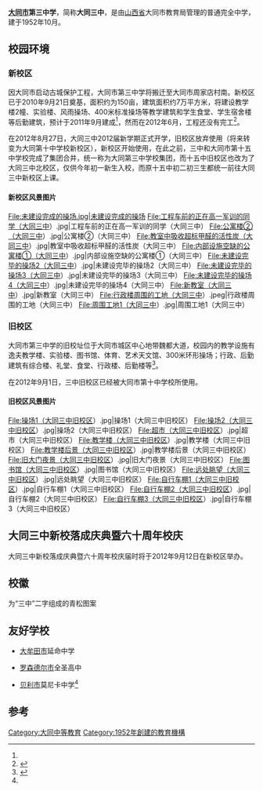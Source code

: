 {{coord|40|3|36|N|113|16|33|E|display=title}}
{{Infobox School
| name =大同市第三中学
| other_name = <SPAN style="FONT-SIZE: small">Datong No.3 Middle School</span>
| image = 
| logo = 
| motto =
| established = 1952年10月
| type        = 市立普通中学
| religion    = 
| affiliation = [[大同市|大同市]][[教育局|教育局]]
| district    = {{PRC}}<br />[[山西省|山西省]] [[大同市|大同市]] [[城区_(大同市)|城区]]
| grades      = 初中部10轨<br />高中部8轨<ref name="new">{{Cite news|url=http://www.dtwb.com.cn/html/newsContent58830.html|accessdate=2011-07-27|work=大同晚报|title=大同三中新校昨奠基|author=崔莉英|date=2010-09-21|publisher=大同日报社}}{{dead link|date=2017年12月 |bot=InternetArchiveBot |fix-attempted=yes }}</ref>
| president   = 
| principal   = [[潘有山|潘有山]]
| dean        = 
| college     = 
| house       = 
| sc          =
| cs          =
| faculty     = 248人
| staff       = 
| students    = 3600余人
| athletics   = 
| conference  = 
| colors      = 
| mascot      = 
| magazine    =
| free_label  = 
| free_text   = 
| free_label2 = 
| free_text2  = 
| free_label3 = 
| free_text3  = 
| address     = [[山西省|山西省]][[大同市|大同市]][[城区_(大同市)|城区]]周家店村南
| tel         = 
| fax         = 
| mail        = 
| website     = 
}}
'''[[大同市|大同市]]第三中学'''，简称'''大同三中'''，是由[[山西省|山西省]]大同市教育局管理的普通完全中学，建于1952年10月。

== 校园环境 ==
=== 新校区 ===
因大同市启动古城保护工程，大同市第三中学将搬迁至大同市周家店村南。新校区已于2010年9月21日奠基，面积约为150亩，建筑面积约7万平方米，将建设教学楼2幢、实验楼、风雨操场、400米标准操场等教学建筑和学生食堂、学生宿舍楼等后勤建筑，预计于2011年9月建成<ref name="new"/>，然而在2012年6月，工程还没有完工<ref>{{Cite news|url=http://www.dtnews.cn/html/news/dt/2012/0602/34139.html|publisher=大同日报|title=耿彦波深入市直学校建设工程现场办公|date=2012-06-02|accessdate=2012-06-13}}{{dead link|date=2018年2月 |bot=InternetArchiveBot |fix-attempted=yes }}</ref>。

在2012年8月27日，大同三中2012届新学期正式开学，旧校区放弃使用（将来转变为大同第十中学校新校区），新校区开始使用，在此之前，三中和大同市第十五中学校完成了集团合并，统一称为大同第三中学校集团，而十五中旧校区也改为了大同三中北校区，仅供今年初一新生入校，而原十五中初二初三生都统一前往大同三中新校区上课。

==== 新校区风景图片 ====
<gallery>
File:未建设完成的操场.jpg|未建设完成的操场
File:工程车前的正在高一军训的同学（大同三中）.jpg|工程车前的正在高一军训的同学（大同三中）
File:公寓楼②（大同三中）.jpg|公寓楼②（大同三中）
File:教室中吸收超标甲醛的活性炭（大同三中）.jpg|教室中吸收超标甲醛的活性炭（大同三中）
File:内部设施空缺的公寓楼①（大同三中）.jpg|内部设施空缺的公寓楼①（大同三中）
File:未建设完毕的操场2（大同三中）.jpg|未建设完毕的操场2（大同三中）
File:未建设完毕的操场3（大同三中）.jpg|未建设完毕的操场3（大同三中）
File:未建设完毕的操场4（大同三中）.jpg|未建设完毕的操场4（大同三中）
File:新教室（大同三中）.jpg|新教室（大同三中）
File:行政楼周围的工地（大同三中）.jpeg|行政楼周围的工地（大同三中）
File:周围工地1（大同三中）.jpg|周围工地1（大同三中）
</gallery>

=== 旧校区 ===
大同市第三中学的旧校址位于大同市城区中心地带魏都大道，校园内的教学设施有逸夫教学楼、实验楼、图书馆、体育、艺术天文馆、300米环形操场；行政、后勤建筑有综合楼、礼堂、食堂、行政楼、后勤楼等<ref name="info">{{Cite web|url=http://www.datonginfo.gov.cn/wjws/html/sz.htm|work=大同市公众信息网|publisher=大同市人民政府采编办公室|title=大同市第三中学简介|deadurl=yes|archiveurl=https://web.archive.org/web/20110727235311/http://datonginfo.gov.cn/wjws/html/sz.htm|archivedate=2011-07-27|access-date=2011-07-27}}</ref>。

在2012年9月1日，三中旧校区已经被大同市第十中学校所使用。

==== 旧校区风景图片 ====
<gallery>
File:操场1（大同三中旧校区）.jpg|操场1（大同三中旧校区）
File:操场2（大同三中旧校区）.jpg|操场2（大同三中旧校区）
File:超市（大同三中旧校区）.jpg|超市（大同三中旧校区）
File:教学楼（大同三中旧校区）.jpg|教学楼（大同三中旧校区）
File:教学楼后景（大同三中旧校区）.jpg|教学楼后景（大同三中旧校区）
File:旧大门夜景（大同三中旧校区）.jpg|旧大门夜景（大同三中旧校区）
File:图书馆（大同三中旧校区）.jpg|图书馆（大同三中旧校区）
File:远处眺望（大同三中旧校区）.jpg|远处眺望（大同三中旧校区）
File:自行车棚1（大同三中旧校区）.jpg|自行车棚1（大同三中旧校区）
File:自行车棚2（大同三中旧校区）.jpg|自行车棚2（大同三中旧校区）
File:自行车棚3（大同三中旧校区）.jpg|自行车棚3（大同三中旧校区）
</gallery>

== 大同三中新校落成庆典暨六十周年校庆  ==
  
大同三中新校落成庆典暨六十周年校庆届时将于2012年9月12日在新校区举办。

== 校徽 ==
为“三中”二字组成的青松图案

== 友好学校 ==
*{{JPN}}[[大牟田市|大牟田市]]延命中学
*{{UK}}[[罗森德尔市|罗森德尔市]]全圣高中
*{{UK}}[[贝利市|贝利市]]莫尼卡中学<ref name="info"/>

== 参考 ==
{{reflist}}

{{山西省示范高中}}

[[Category:大同中等教育|Category:大同中等教育]]
[[Category:1952年創建的教育機構|Category:1952年創建的教育機構]]